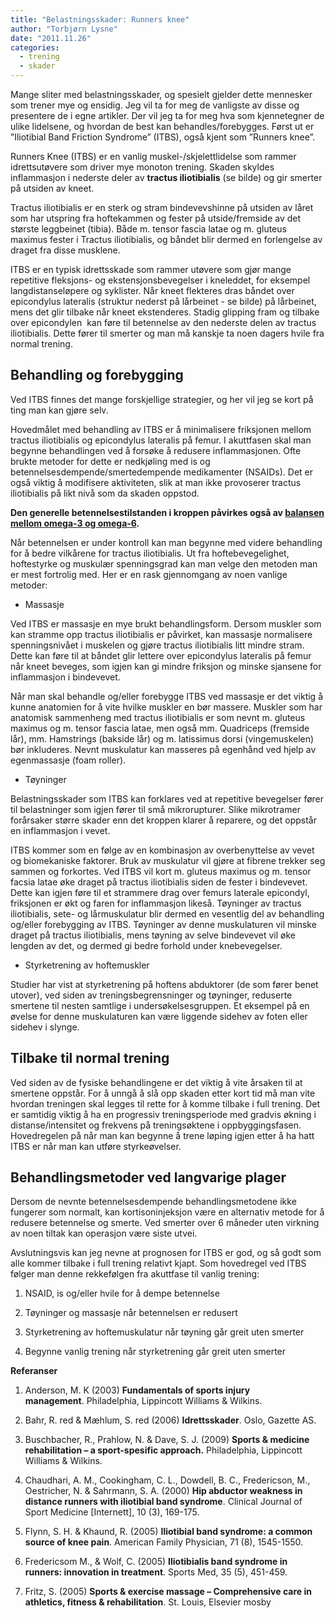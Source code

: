 ```yaml
---
title: "Belastningsskader: Runners knee"
author: "Torbjørn Lysne"
date: "2011.11.26"
categories:
  - trening
  - skader
---
```


Mange sliter med belastningsskader, og spesielt gjelder dette mennesker som trener mye og ensidig. Jeg vil ta for meg de vanligste av disse og presentere de i egne artikler. Der vil jeg ta for meg hva som kjennetegner de ulike lidelsene, og hvordan de best kan behandles/forebygges. Først ut er ”Iliotibial Band Friction Syndrome” (ITBS), også kjent som ”Runners knee”.

Runners Knee (ITBS) er en vanlig muskel-/skjelettlidelse som rammer idrettsutøvere som driver mye monoton trening. Skaden skyldes inflammasjon i nederste deler av **tractus iliotibialis** (se bilde) og gir smerter på utsiden av kneet.

Tractus iliotibialis er en sterk og stram bindevevshinne på utsiden av låret som har utspring fra hoftekammen og fester på utside/fremside av det største leggbeinet (tibia). Både m. tensor fascia latae og m. gluteus maximus fester i Tractus iliotibialis, og båndet blir dermed en forlengelse av draget fra disse musklene.

ITBS er en typisk idrettsskade som rammer utøvere som gjør mange repetitive fleksjons- og ekstensjonsbevegelser i kneleddet, for eksempel langdistanseløpere og syklister. Når kneet flekteres dras båndet over epicondylus lateralis (struktur nederst på lårbeinet - se bilde) på lårbeinet, mens det glir tilbake når kneet ekstenderes. Stadig glipping fram og tilbake over epicondylen  kan føre til betennelse av den nederste delen av tractus iliotibialis. Dette fører til smerter og man må kanskje ta noen dagers hvile fra normal trening.

## Behandling og forebygging

Ved ITBS finnes det mange forskjellige strategier, og her vil jeg se kort på ting man kan gjøre selv.

Hovedmålet med behandling av ITBS er å minimalisere friksjonen mellom tractus iliotibialis og epicondylus lateralis på femur. I akuttfasen skal man begynne behandlingen ved å forsøke å redusere inflammasjonen. Ofte brukte metoder for dette er nedkjøling med is og betennelsesdempende/smertedempende medikamenter (NSAIDs). Det er også viktig å modifisere aktiviteten, slik at man ikke provoserer tractus iliotibialis på likt nivå som da skaden oppstod.

**Den generelle betennelsestilstanden i kroppen påvirkes også av [balansen mellom omega-3 og omega-6](omega-3-6.qmd).**

Når betennelsen er under kontroll kan man begynne med videre behandling for å bedre vilkårene for tractus iliotibialis. Ut fra hoftebevegelighet, hoftestyrke og muskulær spenningsgrad kan man velge den metoden man er mest fortrolig med. Her er en rask gjennomgang av noen vanlige metoder:

-   Massasje

Ved ITBS er massasje en mye brukt behandlingsform. Dersom muskler som kan stramme opp tractus iliotibialis er påvirket, kan massasje normalisere spenningsnivået i muskelen og gjøre tractus iliotibialis litt mindre stram. Dette kan føre til at båndet glir lettere over epicondylus lateralis på femur når kneet beveges, som igjen kan gi mindre friksjon og minske sjansene for inflammasjon i bindevevet.

Når man skal behandle og/eller forebygge ITBS ved massasje er det viktig å kunne anatomien for å vite hvilke muskler en bør massere. Muskler som har anatomisk sammenheng med tractus iliotibialis er som nevnt m. gluteus maximus og m. tensor fascia latae, men også mm. Quadriceps (fremside lår), mm. Hamstrings (bakside lår) og m. latissimus dorsi (vingemuskelen) bør inkluderes. Nevnt muskulatur kan masseres på egenhånd ved hjelp av egenmassasje (foam roller).

-   Tøyninger

Belastningsskader som ITBS kan forklares ved at repetitive bevegelser fører til belastninger som igjen fører til små mikrorupturer. Slike mikrotramer forårsaker større skader enn det kroppen klarer å reparere, og det oppstår en inflammasjon i vevet.

ITBS kommer som en følge av en kombinasjon av overbenyttelse av vevet og biomekaniske faktorer. Bruk av muskulatur vil gjøre at fibrene trekker seg sammen og forkortes. Ved ITBS vil kort m. gluteus maximus og m. tensor facsia latae øke draget på tractus iliotibialis siden de fester i bindevevet. Dette kan igjen føre til et strammere drag over femurs laterale epicondyl, friksjonen er økt og faren for inflammasjon likeså. Tøyninger av tractus iliotibialis, sete- og lårmuskulatur blir dermed en vesentlig del av behandling og/eller forebygging av ITBS. Tøyninger av denne muskulaturen vil minske draget på tractus iliotibialis, mens tøyning av selve bindevevet vil øke lengden av det, og dermed gi bedre forhold under knebevegelser.

-   Styrketrening av hoftemuskler

Studier har vist at styrketrening på hoftens abduktorer (de som fører benet utover), ved siden av treningsbegrensninger og tøyninger, reduserte smertene til nesten samtlige i undersøkelsesgruppen. Et eksempel på en øvelse for denne muskulaturen kan være liggende sidehev av foten eller sidehev i slynge.

## Tilbake til normal trening

Ved siden av de fysiske behandlingene er det viktig å vite årsaken til at smertene oppstår. For å unngå å slå opp skaden etter kort tid må man vite hvordan treningen skal legges til rette for å komme tilbake i full trening. Det er samtidig viktig å ha en progressiv treningsperiode med gradvis økning i distanse/intensitet og frekvens på treningsøktene i oppbyggingsfasen. Hovedregelen på når man kan begynne å trene løping igjen etter å ha hatt ITBS er når man kan utføre styrkeøvelser.

## Behandlingsmetoder ved langvarige plager

Dersom de nevnte betennelsesdempende behandlingsmetodene ikke fungerer som normalt, kan kortisoninjeksjon være en alternativ metode for å redusere betennelse og smerte. Ved smerter over 6 måneder uten virkning av noen tiltak kan operasjon være siste utvei.

Avslutningsvis kan jeg nevne at prognosen for ITBS er god, og så godt som alle kommer tilbake i full trening relativt kjapt. Som hovedregel ved ITBS følger man denne rekkefølgen fra akuttfase til vanlig trening:

1.  NSAID, is og/eller hvile for å dempe betennelse

2.  Tøyninger og massasje når betennelsen er redusert

3.  Styrketrening av hoftemuskulatur når tøyning går greit uten smerter

4.  Begynne vanlig trening når styrketrening går greit uten smerter

**Referanser**

1.  Anderson, M. K (2003) **Fundamentals of sports injury management**. Philadelphia, Lippincott Williams & Wilkins.

2.  Bahr, R. red & Mæhlum, S. red (2006) **Idrettsskader**. Oslo, Gazette AS.

3.  Buschbacher, R., Prahlow, N. & Dave, S. J. (2009) **Sports & medicine rehabilitation – a sport-spesific approach.** Philadelphia, Lippincott Williams & Wilkins.

4.  Chaudhari, A. M., Cookingham, C. L., Dowdell, B. C., Fredericson, M., Oestricher, N. & Sahrmann, S. A. (2000) **Hip abductor weakness in distance runners with iliotibial band syndrome**. Clinical Journal of Sport Medicine \[Internett\], 10 (3), 169-175.

5.  Flynn, S. H. & Khaund, R. (2005) **Iliotibial band syndrome: a common source of knee pain**. American Family Physician, 71 (8), 1545-1550.

6.  Fredericsom M., & Wolf, C. (2005) **Iliotibialis band syndrome in runners: innovation in treatment**. Sports Med, 35 (5), 451-459.

7.  Fritz, S. (2005) **Sports & exercise massage – Comprehensive care in athletics, fitness & rehabilitation**. St. Louis, Elsevier mosby
